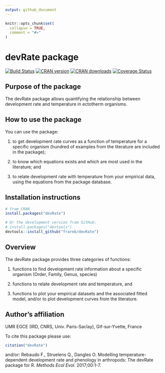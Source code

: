 ```yaml
---
output: github_document
---
```


<!-- README.md is generated from README.Rmd. Please edit that file -->

```r
knitr::opts_chunk$set(
  collapse = TRUE,
  comment = "#>"
)
```

# devRate package

[![Build Status](https://app.travis-ci.com/frareb/devRate.svg?branch=master)](https://app.travis-ci.com/frareb/devRate)
[![CRAN version](https://www.r-pkg.org/badges/version/devRate)](https://CRAN.R-project.org/package=devRate)
[![CRAN downloads](https://cranlogs.r-pkg.org/badges/devRate)](https://CRAN.R-project.org/package=devRate)
[![Coverage Status](https://img.shields.io/codecov/c/gh/frareb/devRate/master.svg)](https://app.codecov.io/gh/frareb/devRate?branch=master)

## Purpose of the package

The devRate package allows quantifying the relationship between development rate and temperature in ectotherm organisms. 

## How to use the package

You can use the package: 

1.  to get development rate curves as a function of temperature for a specific organism (hundred of examples from the literature are included in the package);

1.  to know which equations exists and which are most used in the literature; and

1.  to relate development rate with temperature from your empirical data, using the equations from the package database.

## Installation instructions

```r
# from CRAN
install.packages("devRate")

# Or the development version from GitHub:
# install.packages("devtools")
devtools::install_github("frareb/devRate")
```

## Overview

The devRate package provides three categories of functions:

1.  functions to find development rate information about a specific organism (Order, Family, Genus, species)

1.  functions to relate development rate and temperature, and

1.  functions to plot your empirical datasets and the associated fitted model, and/or to plot development curves from the literature.

## Author's affiliation

UMR EGCE (IRD, CNRS, Univ. Paris-Saclay), Gif-sur-Yvette, France

To cite this package please use: 

```r
citation("devRate") 
```

and/or:
Rebaudo F., Struelens Q., Dangles O. Modelling temperature-dependent development 
rate and phenology in arthropods: The devRate package for R. *Methods Ecol Evol.* 
2017;00:1-7. \doi{10.1111/2041-210X.12935}
